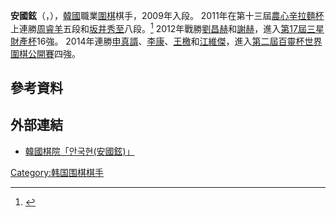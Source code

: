 {{Infobox Go player
| 全名 = 安國鉉
| hangul = 안국현
| 羅馬拼音 = Ahn Guk Hyun
| 生於 = {{birth date and age|1992|7|23}}
| 出生地 = [[韩国|韩国]]
| 國籍 = {{KOR}}
| 師從 = 
| 學生 = 無
| 職業生涯 = 
| 段位 = 九段
| 所屬 = [[韩国棋院|韩国棋院]]
}}
'''安國鉉'''（{{lang-ko|안국현}}，{{bd|1992年|7月23日|||catIdx=K}}），[[韓國|韓國]]職業[[圍棋|圍棋]]棋手，2009年入段。
2011年在第十三屆[[農心辛拉麵杯|農心辛拉麵杯]]上連勝[[周睿羊|周睿羊]]五段和[[坂井秀至|坂井秀至]]八段。<ref>{{Cite web |url=http://sports.sohu.com/20111012/n321978747.shtml |title=韓媒體：安國鉉不愧為官子奇才 目標鎖定連勝獎 |access-date=2016-06-26 |archive-date=2019-08-13 |archive-url=https://web.archive.org/web/20190813055828/http://sports.sohu.com/20111012/n321978747.shtml |dead-url=no }}</ref>
2012年戰勝[[劉昌赫|劉昌赫]]和[[谢赫_(中国)|謝赫]]，進入[[第17屆三星財產杯|第17屆三星財產杯]]16強。
2014年連勝[[申真諝|申真諝]]、[[李康_(围棋棋手)|李康]]、[[王檄|王檄]]和[[江維傑|江維傑]]，進入[[第二屆百靈杯世界圍棋公開賽|第二屆百靈杯世界圍棋公開賽]]四強。


==參考資料==
{{reflist}}

==外部連結==
*[http://www.baduk.or.kr/record/player/10000548 韓國棋院「안국현(安國鉉)」] {{Wayback|url=http://www.baduk.or.kr/record/player/10000548 |date=20210120094337 }}

[[Category:韩国围棋棋手|Category:韩国围棋棋手]]